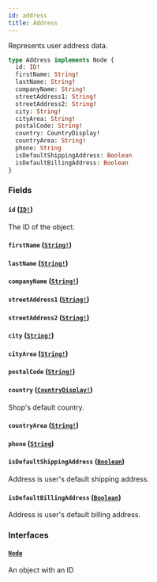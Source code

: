 ```yaml
---
id: address
title: Address
---
```


Represents user address data.

```graphql
type Address implements Node {
  id: ID!
  firstName: String!
  lastName: String!
  companyName: String!
  streetAddress1: String!
  streetAddress2: String!
  city: String!
  cityArea: String!
  postalCode: String!
  country: CountryDisplay!
  countryArea: String!
  phone: String
  isDefaultShippingAddress: Boolean
  isDefaultBillingAddress: Boolean
}
```

### Fields

#### `id` ([`ID!`](/developer/api-reference/scalars/id))

The ID of the object.

#### `firstName` ([`String!`](/developer/api-reference/scalars/string))

#### `lastName` ([`String!`](/developer/api-reference/scalars/string))

#### `companyName` ([`String!`](/developer/api-reference/scalars/string))

#### `streetAddress1` ([`String!`](/developer/api-reference/scalars/string))

#### `streetAddress2` ([`String!`](/developer/api-reference/scalars/string))

#### `city` ([`String!`](/developer/api-reference/scalars/string))

#### `cityArea` ([`String!`](/developer/api-reference/scalars/string))

#### `postalCode` ([`String!`](/developer/api-reference/scalars/string))

#### `country` ([`CountryDisplay!`](/developer/api-reference/objects/country-display))

Shop's default country.

#### `countryArea` ([`String!`](/developer/api-reference/scalars/string))

#### `phone` ([`String`](/developer/api-reference/scalars/string))

#### `isDefaultShippingAddress` ([`Boolean`](/developer/api-reference/scalars/boolean))

Address is user's default shipping address.

#### `isDefaultBillingAddress` ([`Boolean`](/developer/api-reference/scalars/boolean))

Address is user's default billing address.

### Interfaces

#### [`Node`](/developer/api-reference/interfaces/node)

An object with an ID
